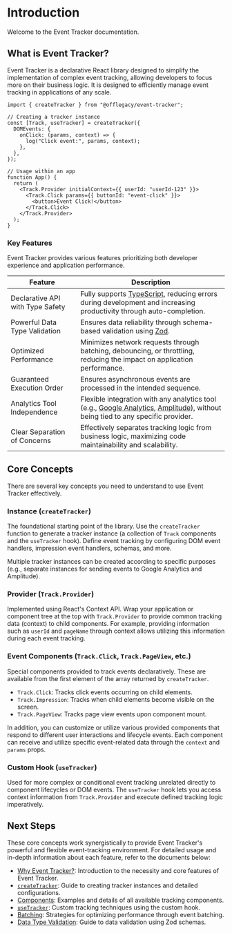
# Introduction

Welcome to the Event Tracker documentation.

## What is Event Tracker?

Event Tracker is a declarative React library designed to simplify the implementation of complex event tracking, allowing developers to focus more on their business logic. It is designed to efficiently manage event tracking in applications of any scale.

```tsx
import { createTracker } from "@offlegacy/event-tracker";

// Creating a tracker instance
const [Track, useTracker] = createTracker({
  DOMEvents: {
    onClick: (params, context) => {
      log("Click event:", params, context);
    },
  },
});

// Usage within an app
function App() {
  return (
    <Track.Provider initialContext={{ userId: "userId-123" }}>
      <Track.Click params={{ buttonId: "event-click" }}>
        <button>Event Click!</button>
      </Track.Click>
    </Track.Provider>
  );
}
```

### Key Features

Event Tracker provides various features prioritizing both developer experience and application performance.

| Feature                          | Description                                                                                                                                                                               |
| -------------------------------- | ----------------------------------------------------------------------------------------------------------------------------------------------------------------------------------------- |
| Declarative API with Type Safety | Fully supports [TypeScript](https://www.typescriptlang.org/), reducing errors during development and increasing productivity through auto-completion.                                     |
| Powerful Data Type Validation    | Ensures data reliability through schema-based validation using [Zod](https://zod.dev/).                                                                                                   |
| Optimized Performance            | Minimizes network requests through batching, debouncing, or throttling, reducing the impact on application performance.                                                                   |
| Guaranteed Execution Order       | Ensures asynchronous events are processed in the intended sequence.                                                                                                                       |
| Analytics Tool Independence      | Flexible integration with any analytics tool (e.g., [Google Analytics](https://analytics.google.com/), [Amplitude](https://amplitude.com/)), without being tied to any specific provider. |
| Clear Separation of Concerns     | Effectively separates tracking logic from business logic, maximizing code maintainability and scalability.                                                                                |

## Core Concepts

There are several key concepts you need to understand to use Event Tracker effectively.

<Steps>

### Instance (`createTracker`)

The foundational starting point of the library. Use the `createTracker` function to generate a tracker instance (a collection of `Track` components and the `useTracker` hook). Define event tracking by configuring DOM event handlers, impression event handlers, schemas, and more.

Multiple tracker instances can be created according to specific purposes (e.g., separate instances for sending events to Google Analytics and Amplitude).

### Provider (`Track.Provider`)

Implemented using React's Context API. Wrap your application or component tree at the top with `Track.Provider` to provide common tracking data (context) to child components. For example, providing information such as `userId` and `pageName` through context allows utilizing this information during each event tracking.

### Event Components (`Track.Click`, `Track.PageView`, etc.)

Special components provided to track events declaratively. These are available from the first element of the array returned by `createTracker`.

- `Track.Click`: Tracks click events occurring on child elements.
- `Track.Impression`: Tracks when child elements become visible on the screen.
- `Track.PageView`: Tracks page view events upon component mount.

In addition, you can customize or utilize various provided components that respond to different user interactions and lifecycle events. Each component can receive and utilize specific event-related data through the `context` and `params` props.

### Custom Hook (`useTracker`)

Used for more complex or conditional event tracking unrelated directly to component lifecycles or DOM events. The `useTracker` hook lets you access context information from `Track.Provider` and execute defined tracking logic imperatively.

</Steps>

## Next Steps

These core concepts work synergistically to provide Event Tracker's powerful and flexible event-tracking environment. For detailed usage and in-depth information about each feature, refer to the documents below:

- [Why Event Tracker?](/docs/why-event-tracker): Introduction to the necessity and core features of Event Tracker.
- [`createTracker`](/docs/create-tracker): Guide to creating tracker instances and detailed configurations.
- [Components](/docs/components): Examples and details of all available tracking components.
- [`useTracker`](/docs/hook): Custom tracking techniques using the custom hook.
- [Batching](/docs/batching): Strategies for optimizing performance through event batching.
- [Data Type Validation](/docs/data-type-validation): Guide to data validation using Zod schemas.
